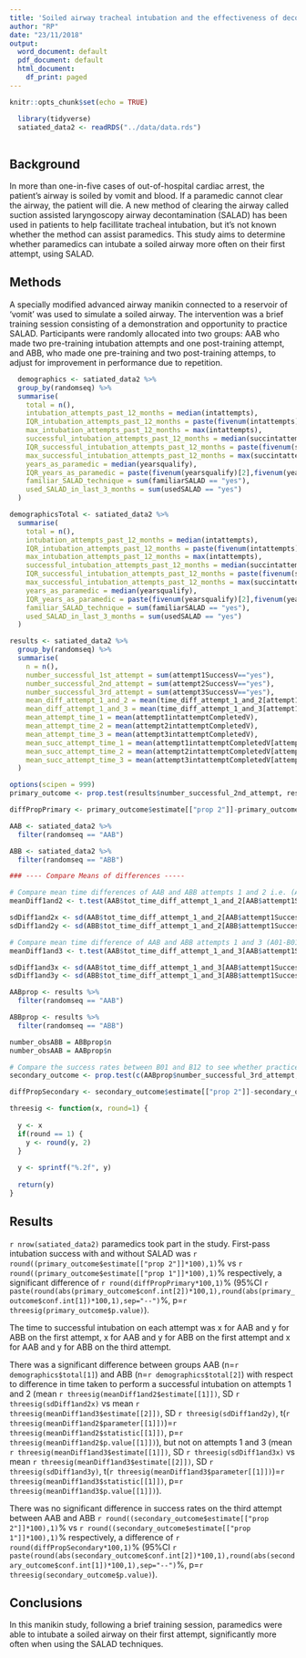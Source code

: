 ```yaml
---
title: 'Soiled airway tracheal intubation and the effectiveness of decontamination (SATIATED) by paramedics: A randomised controlled manikin study'
author: "RP"
date: "23/11/2018"
output:
  word_document: default
  pdf_document: default
  html_document:
    df_print: paged
---
```


```r
knitr::opts_chunk$set(echo = TRUE)

  library(tidyverse)
  satiated_data2 <- readRDS("../data/data.rds")
  
```


## Background
	
In more than one-in-five cases of out-of-hospital cardiac arrest, the patient's airway is soiled by vomit and blood. If a paramedic cannot clear the airway, the patient will die. A new method of clearing the airway called suction assisted laryngoscopy airway decontamination (SALAD) has been used in patients to help facillitate tracheal intubation, but it's not known whether the method can assist paramedics. This study aims to determine whether paramedics can intubate a soiled airway more often on their first attempt, using SALAD.


## Methods

A specially modified advanced airway manikin connected to a reservoir of 'vomit' was used to simulate a soiled airway. The intervention was a brief training session consisting of a demonstration and opportunity to practice SALAD. Participants were randomly allocated into two groups: AAB who made two pre-training intubation attempts and one post-training attempt, and ABB, who made one pre-training and two post-training attemps, to adjust for improvement in performance due to repetition. 

```r
  demographics <- satiated_data2 %>%
  group_by(randomseq) %>%
  summarise(
    total = n(),
    intubation_attempts_past_12_months = median(intattempts),
    IQR_intubation_attempts_past_12_months = paste(fivenum(intattempts)[2],fivenum(intattempts)[4],sep="-"),
    max_intubation_attempts_past_12_months = max(intattempts),
    successful_intubation_attempts_past_12_months = median(succintattempt),
    IQR_successful_intubation_attempts_past_12_months = paste(fivenum(succintattempt)[2],fivenum(succintattempt)[4],sep="-"),
    max_successful_intubation_attempts_past_12_months = max(succintattempt),
    years_as_paramedic = median(yearsqualify),
    IQR_years_as_paramedic = paste(fivenum(yearsqualify)[2],fivenum(yearsqualify)[4],sep="-"),
    familiar_SALAD_technique = sum(familiarSALAD == "yes"),
    used_SALAD_in_last_3_months = sum(usedSALAD == "yes")
  )

demographicsTotal <- satiated_data2 %>%
  summarise(
    total = n(),
    intubation_attempts_past_12_months = median(intattempts),
    IQR_intubation_attempts_past_12_months = paste(fivenum(intattempts)[2],fivenum(intattempts)[4],sep="--"),
    max_intubation_attempts_past_12_months = max(intattempts),
    successful_intubation_attempts_past_12_months = median(succintattempt),
    IQR_successful_intubation_attempts_past_12_months = paste(fivenum(succintattempt)[2],fivenum(succintattempt)[4],sep="--"),
    max_successful_intubation_attempts_past_12_months = max(succintattempt),
    years_as_paramedic = median(yearsqualify),
    IQR_years_as_paramedic = paste(fivenum(yearsqualify)[2],fivenum(yearsqualify)[4],sep="--"),
    familiar_SALAD_technique = sum(familiarSALAD == "yes"),
    used_SALAD_in_last_3_months = sum(usedSALAD == "yes")
  )

results <- satiated_data2 %>%
  group_by(randomseq) %>%
  summarise(
    n = n(),
    number_successful_1st_attempt = sum(attempt1SuccessV=="yes"),
    number_successful_2nd_attempt = sum(attempt2SuccessV=="yes"),
    number_successful_3rd_attempt = sum(attempt3SuccessV=="yes"),
    mean_diff_attempt_1_and_2 = mean(time_diff_attempt_1_and_2[attempt1SuccessV=="yes"&attempt2SuccessV=="yes"]),
    mean_diff_attempt_1_and_3 = mean(time_diff_attempt_1_and_3[attempt1SuccessV=="yes"&attempt3SuccessV=="yes"]),
    mean_attempt_time_1 = mean(attempt1intattemptCompletedV),
    mean_attempt_time_2 = mean(attempt2intattemptCompletedV),
    mean_attempt_time_3 = mean(attempt3intattemptCompletedV),
    mean_succ_attempt_time_1 = mean(attempt1intattemptCompletedV[attempt1SuccessV=="yes"]),
    mean_succ_attempt_time_2 = mean(attempt2intattemptCompletedV[attempt2SuccessV=="yes"]),
    mean_succ_attempt_time_3 = mean(attempt3intattemptCompletedV[attempt3SuccessV=="yes"])
  )

options(scipen = 999)
primary_outcome <- prop.test(results$number_successful_2nd_attempt, results$n ,correct = F)

diffPropPrimary <- primary_outcome$estimate[["prop 2"]]-primary_outcome$estimate[["prop 1"]]

AAB <- satiated_data2 %>%
  filter(randomseq == "AAB")

ABB <- satiated_data2 %>%
  filter(randomseq == "ABB")

### ---- Compare Means of differences -----

# Compare mean time differences of AAB and ABB attempts 1 and 2 i.e. (A01-A02) with (A11-B11)
meanDiff1and2 <- t.test(AAB$tot_time_diff_attempt_1_and_2[AAB$attempt1SuccessV=="yes"&AAB$attempt2SuccessV=="yes"], ABB$tot_time_diff_attempt_1_and_2[ABB$attempt1SuccessV=="yes"&ABB$attempt2SuccessV=="yes"])

sdDiff1and2x <- sd(AAB$tot_time_diff_attempt_1_and_2[AAB$attempt1SuccessV=="yes"&AAB$attempt2SuccessV=="yes"])
sdDiff1and2y <- sd(ABB$tot_time_diff_attempt_1_and_2[ABB$attempt1SuccessV=="yes"&ABB$attempt2SuccessV=="yes"])

# Compare mean time difference of AAB and ABB attempts 1 and 3 (A01-B01) with (A11-B12)
meanDiff1and3 <- t.test(AAB$tot_time_diff_attempt_1_and_3[AAB$attempt1SuccessV=="yes"&AAB$attempt3SuccessV=="yes"], ABB$tot_time_diff_attempt_1_and_3[ABB$attempt1SuccessV=="yes"&ABB$attempt3SuccessV=="yes"])

sdDiff1and3x <- sd(AAB$tot_time_diff_attempt_1_and_3[AAB$attempt1SuccessV=="yes"&AAB$attempt2SuccessV=="yes"])
sdDiff1and3y <- sd(ABB$tot_time_diff_attempt_1_and_3[ABB$attempt1SuccessV=="yes"&ABB$attempt2SuccessV=="yes"])

AABprop <- results %>%
  filter(randomseq == "AAB")

ABBprop <- results %>%
  filter(randomseq == "ABB")

number_obsABB = ABBprop$n
number_obsAAB = AABprop$n

# Compare the success rates between B01 and B12 to see whether practice following training improves intubation success rate
secondary_outcome <- prop.test(c(AABprop$number_successful_3rd_attempt,ABBprop$number_successful_3rd_attempt), c(number_obsAAB,number_obsABB) ,correct = F)

diffPropSecondary <- secondary_outcome$estimate[["prop 2"]]-secondary_outcome$estimate[["prop 1"]]

threesig <- function(x, round=1) {
  
  y <- x
  if(round == 1) {
    y <- round(y, 2)
  }
  
  y <- sprintf("%.2f", y)
  
  return(y)
}

```

## Results

`r nrow(satiated_data2)` paramedics took part in the study. First-pass intubation success with and without SALAD was `r round((primary_outcome$estimate[["prop 2"]]*100),1)`% vs `r round((primary_outcome$estimate[["prop 1"]]*100),1)`% respectively, a significant difference of `r round(diffPropPrimary*100,1)`% (95%CI `r paste(round(abs(primary_outcome$conf.int[2])*100,1),round(abs(primary_outcome$conf.int[1])*100,1),sep="--")`%, p=`r threesig(primary_outcome$p.value)`).

The time to successful intubation on each attempt was x for AAB and y for ABB on the first attempt, x for AAB and y for ABB on the first attempt and x for AAB and y for ABB on the third attempt.

There was a significant difference between groups AAB (n=`r demographics$total[1]`) and ABB (n=`r demographics$total[2]`) with respect to difference in time taken to perform a successful intubation on attempts 1 and 2 (mean `r threesig(meanDiff1and2$estimate[[1]])`, SD `r threesig(sdDiff1and2x)` vs mean `r threesig(meanDiff1and3$estimate[[2]])`, SD `r threesig(sdDiff1and2y)`, t(`r threesig(meanDiff1and2$parameter[[1]])`)=`r threesig(meanDiff1and2$statistic[[1]])`, p=`r threesig(meanDiff1and2$p.value[[1]])`), but not on attempts 1 and 3 (mean `r threesig(meanDiff1and3$estimate[[1]])`, SD `r threesig(sdDiff1and3x)` vs mean `r threesig(meanDiff1and3$estimate[[2]])`, SD `r threesig(sdDiff1and3y)`, t(`r threesig(meanDiff1and3$parameter[[1]])`)=`r threesig(meanDiff1and3$statistic[[1]])`, p=`r threesig(meanDiff1and3$p.value[[1]])`).

 There was no significant difference in success rates on the third attempt between AAB and ABB `r round((secondary_outcome$estimate[["prop 2"]]*100),1)`% vs `r round((secondary_outcome$estimate[["prop 1"]]*100),1)`% respectively, a difference of `r round(diffPropSecondary*100,1)`% (95%CI `r paste(round(abs(secondary_outcome$conf.int[2])*100,1),round(abs(secondary_outcome$conf.int[1])*100,1),sep="--")`%, p=`r threesig(secondary_outcome$p.value)`).


## Conclusions

In this manikin study, following a brief training session, paramedics were able to intubate a soiled airway on their first attempt, significantly more often when using the SALAD techniques.
